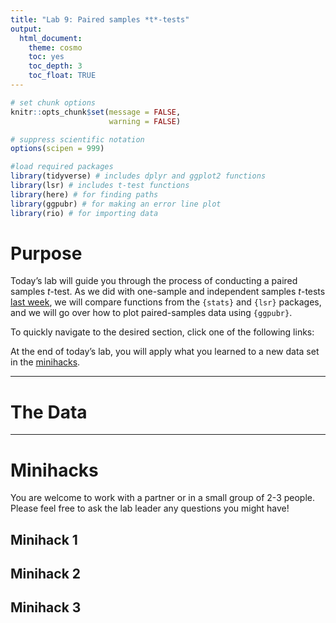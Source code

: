 ```yaml
---
title: "Lab 9: Paired samples *t*-tests"
output: 
  html_document: 
    theme: cosmo
    toc: yes
    toc_depth: 3
    toc_float: TRUE
---
```


```r
# set chunk options
knitr::opts_chunk$set(message = FALSE,
                      warning = FALSE)

# suppress scientific notation
options(scipen = 999)

#load required packages
library(tidyverse) # includes dplyr and ggplot2 functions
library(lsr) # includes t-test functions
library(here) # for finding paths
library(ggpubr) # for making an error line plot
library(rio) # for importing data
```

# Purpose

Today's lab will guide you through the process of conducting a paired samples *t*-test. As we did with one-sample and independent samples *t*-tests [last week](https://uopsych.github.io/psy611/labs/lab-8.html#purpose){target="_blank"}, we will compare functions from the `{stats}` and `{lsr}` packages, and we will go over how to plot paired-samples data using `{ggpubr}`.


To quickly navigate to the desired section, click one of the following links:


At the end of today's lab, you will apply what you learned to a new data set in the [minihacks](#minihacks).

***

# The Data


***

# Minihacks {#minihacks}

You are welcome to work with a partner or in a small group of 2-3 people. Please feel free to ask the lab leader any questions you might have!

## Minihack 1

## Minihack 2

## Minihack 3